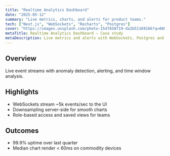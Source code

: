 ```yaml
---
title: "Realtime Analytics Dashboard"
date: "2025-05-12"
summary: "Live metrics, charts, and alerts for product teams."
tech: ["Next.js", "WebSockets", "Recharts", "Postgres"]
cover: "https://images.unsplash.com/photo-1547658719-da2b51169166?q=80&w=1400&auto=format&fit=crop"
metaTitle: Realtime Analytics Dashboard — Case study
metaDescription: Live metrics and alerts with WebSockets, Postgres and Recharts in a modern Next.js app.
---
```


## Overview

Live event streams with anomaly detection, alerting, and time window analysis.

## Highlights

- WebSockets stream ~5k events/sec to the UI
- Downsampling server-side for smooth charts
- Role-based access and saved views for teams

## Outcomes

- 99.9% uptime over last quarter
- Median chart render < 60ms on commodity devices
